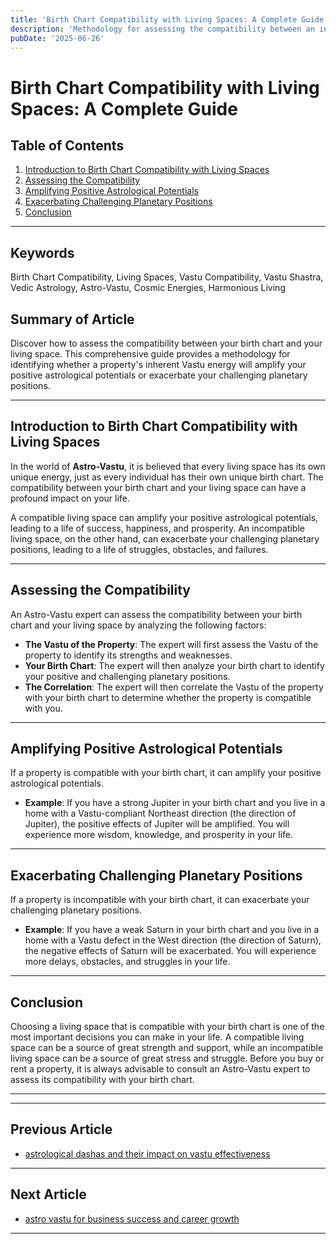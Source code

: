 ```yaml
---
title: 'Birth Chart Compatibility with Living Spaces: A Complete Guide'
description: 'Methodology for assessing the compatibility between an individual\''s birth chart and potential living or working spaces, including techniques for identifying whether a property\''s inherent Vastu energy will amplify positive astrological potentials or exacerbate challenging planetary positions.'
pubDate: '2025-06-26'
---
```


# Birth Chart Compatibility with Living Spaces: A Complete Guide

## Table of Contents
1. [Introduction to Birth Chart Compatibility with Living Spaces](#introduction-to-birth-chart-compatibility-with-living-spaces)
2. [Assessing the Compatibility](#assessing-the-compatibility)
3. [Amplifying Positive Astrological Potentials](#amplifying-positive-astrological-potentials)
4. [Exacerbating Challenging Planetary Positions](#exacerbating-challenging-planetary-positions)
5. [Conclusion](#conclusion)

---

## Keywords
Birth Chart Compatibility, Living Spaces, Vastu Compatibility, Vastu Shastra, Vedic Astrology, Astro-Vastu, Cosmic Energies, Harmonious Living

## Summary of Article
Discover how to assess the compatibility between your birth chart and your living space. This comprehensive guide provides a methodology for identifying whether a property\'s inherent Vastu energy will amplify your positive astrological potentials or exacerbate your challenging planetary positions.

---

## Introduction to Birth Chart Compatibility with Living Spaces

In the world of **Astro-Vastu**, it is believed that every living space has its own unique energy, just as every individual has their own unique birth chart. The compatibility between your birth chart and your living space can have a profound impact on your life.

A compatible living space can amplify your positive astrological potentials, leading to a life of success, happiness, and prosperity. An incompatible living space, on the other hand, can exacerbate your challenging planetary positions, leading to a life of struggles, obstacles, and failures.

---

## Assessing the Compatibility

An Astro-Vastu expert can assess the compatibility between your birth chart and your living space by analyzing the following factors:

- **The Vastu of the Property**: The expert will first assess the Vastu of the property to identify its strengths and weaknesses.
- **Your Birth Chart**: The expert will then analyze your birth chart to identify your positive and challenging planetary positions.
- **The Correlation**: The expert will then correlate the Vastu of the property with your birth chart to determine whether the property is compatible with you.

---

## Amplifying Positive Astrological Potentials

If a property is compatible with your birth chart, it can amplify your positive astrological potentials.

- **Example**: If you have a strong Jupiter in your birth chart and you live in a home with a Vastu-compliant Northeast direction (the direction of Jupiter), the positive effects of Jupiter will be amplified. You will experience more wisdom, knowledge, and prosperity in your life.

---

## Exacerbating Challenging Planetary Positions

If a property is incompatible with your birth chart, it can exacerbate your challenging planetary positions.

- **Example**: If you have a weak Saturn in your birth chart and you live in a home with a Vastu defect in the West direction (the direction of Saturn), the negative effects of Saturn will be exacerbated. You will experience more delays, obstacles, and struggles in your life.

---

## Conclusion

Choosing a living space that is compatible with your birth chart is one of the most important decisions you can make in your life. A compatible living space can be a source of great strength and support, while an incompatible living space can be a source of great stress and struggle. Before you buy or rent a property, it is always advisable to consult an Astro-Vastu expert to assess its compatibility with your birth chart.

---
---

## Previous Article
- [astrological dashas and their impact on vastu effectiveness](200815_astrological_dashas_and_their_impact_on_vastu_effectiveness.mdx)

---

## Next Article
- [astro vastu for business success and career growth](200817_astro_vastu_for_business_success_and_career_growth.mdx)

---
